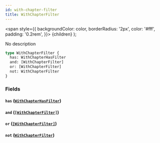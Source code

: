 ```yaml
---
id: with-chapter-filter
title: WithChapterFilter
---
```


<span
style={{
      backgroundColor: color,
      borderRadius: '2px',
      color: '#fff',
      padding: '0.2rem',
    }}>
{children}
</span>
);

No description

```graphql
type WithChapterFilter {
  has: WithChapterHasFilter
  and: [WithChapterFilter]
  or: [WithChapterFilter]
  not: WithChapterFilter
}
```

### Fields

#### `has` ([`WithChapterHasFilter`](/docs/schema/enums/with-chapter-has-filter))

#### `and` ([`[WithChapterFilter]`](/docs/schema/inputs/with-chapter-filter))

#### `or` ([`[WithChapterFilter]`](/docs/schema/inputs/with-chapter-filter))

#### `not` ([`WithChapterFilter`](/docs/schema/inputs/with-chapter-filter))
